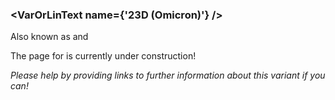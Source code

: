 

<MdxContent filepath="clusters/VoCHeader.mdx" />

### <VarOrLinText name={'23D (Omicron)'} />
Also known as <VarOrLin name="23D (Omicron)" invert={true}/> and <Who name="Omicron" />

<MdxContent filepath="clusters/OmicronHeader.mdx" />

The page for <VarOrLin name="23D (Omicron)"/> is currently under construction!

_Please help by providing links to further information about this variant if you can!_




